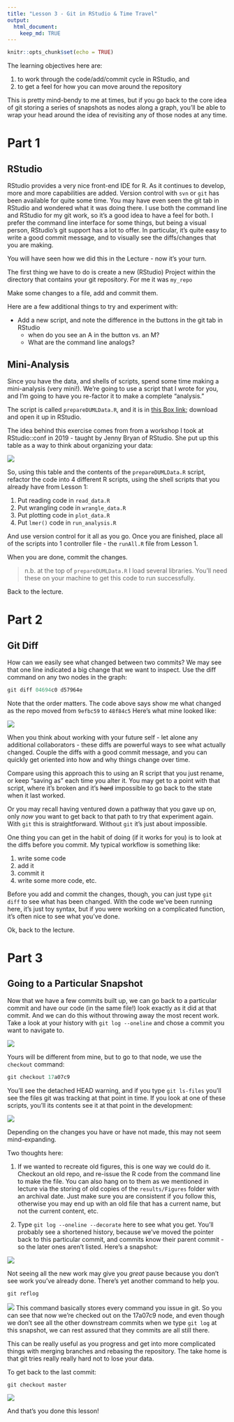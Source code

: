 ```yaml
---
title: "Lesson 3 - Git in RStudio & Time Travel"
output: 
  html_document:
    keep_md: TRUE
---
```


```r
knitr::opts_chunk$set(echo = TRUE)
```

The learning objectives here are: 

1. to work through the code/add/commit cycle in RStudio, and 
2. to get a feel for how you can move around the repository 

This is pretty mind-bendy to me at times, but if you go back to the core idea of git storing a series of snapshots as nodes along a graph, you'll be able to wrap your head around the idea of revisiting any of those nodes at any time.

# Part 1
## RStudio
RStudio provides a very nice front-end IDE for R. As it continues to develop, more and more capabilities are added. Version control with ```svn``` or ```git``` has been available for quite some time. You may have even seen the git tab in RStudio and wondered what it was doing there. I use both the command line and RStudio for my git work, so it's a good idea to have a feel for both. I prefer the command line interface for some things, but being a visual person, RStudio's git support has a lot to offer. In particular, it's quite easy to write a good commit message, and to visually see the diffs/changes that you are making.

You will have seen how we did this in the Lecture - now it's your turn. 

The first thing we have to do is create a new (RStudio) Project within the directory that contains your git repository. For me it was ```my_repo```

Make some changes to a file, add and commit them. 

Here are a few additional things to try and experiment with:

* Add a new script, and note the difference in the buttons in the git tab in RStudio 
    + when do you see an A in the button vs. an M? 
    + What are the command line analogs?

## Mini-Analysis
Since you have the data, and shells of scripts, spend some time making a mini-analysis (very mini!). We're going to use a script that I wrote for you, and I'm going to have you re-factor it to make a complete "analysis." 

The script is called ```prepareDUMLData.R```, and it is in [this Box link](http://bit.ly/R-Code); download and open it up in RStudio.

The idea behind this exercise comes from from a workshop I took at RStudio::conf in 2019 - taught by Jenny Bryan of RStudio. She put up this table as a way to think about organizing your data:

![](images/2020-01-21_workflow.png)



So, using this table and the contents of the  ```prepareDUMLData.R``` script, refactor the code into 4 different R scripts, using the shell scripts that you already have from Lesson 1:

1. Put reading code in ```read_data.R``` 
2. Put wrangling code in ```wrangle_data.R``` 
3. Put plotting code in ```plot_data.R``` 
4. Put ```lmer()``` code in ```run_analysis.R``` 

And use version control for it all as you go. Once you are finished, place all of the scripts into 1 controller file - the ```runAll.R``` file from Lesson 1.

When you are done, commit the changes.

> n.b. at the top of ```prepareDUMLData.R``` I load several libraries. You'll need these on your machine to get this code to run successfully.

Back to the lecture.

# Part 2
## Git Diff
How can we easily see what changed between two commits? We may see that one line indicated a big change that we want to inspect. Use the diff command on any two nodes in the graph:

```r
git diff 04694c0 d57964e
```

Note that the order matters. The code above says show me what changed as the repo moved from ```9efbc59``` to ```48f84c5``` Here's what mine looked like:


![](images/gitDiff.png)

When you think about working with your future self - let alone any additional collaborators - these diffs are powerful ways to see what actually changed. Couple the diffs with a good commit message, and you can quickly get oriented into how and why things change over time. 

Compare using this approach this to using an R script that you just rename, or keep "saving as" each time you alter it. You may get to a point with that script, where it's broken and it's ~~hard~~ impossible to go back to the state when it last worked. 

Or you may recall having ventured down a pathway that you gave up on, only _now_ you want to get back to that path to try that experiment again. With ```git``` this is straightforward. Without ```git``` it's just about impossible.

One thing you can get in the habit of doing (if it works for you) is to look at the diffs before you commit. My typical workflow is something like:

1. write some code
2. add it
3. commit it
4. write some more code, etc.

Before you add and commit the changes, though, you can just type ```git diff``` to see what has been changed. With the code we've been running here, it's just toy syntax, but if you were working on a complicated function, it's often nice to see what you've done. 

Ok, back to the lecture.

# Part 3
## Going to a Particular Snapshot
Now that we have a few commits built up, we can go back to a particular commit and have our code (in the same file!) look exactly as it did at that commit. And we can do this without throwing away the most recent work. Take a look at your history with ```git log --oneline``` and chose a commit you want to navigate to. 

![](images/gitLogTT.png)

Yours will be different from mine, but to go to that node, we use the ```checkout``` command:

```r
git checkout 17a07c9
```

You'll see the detached HEAD warning, and if you type ```git ls-files``` you'll see the files git was tracking at that point in time. If you look at one of these scripts, you'll its contents see it at that point in the development:

![](images/plot0a215c7.png)

Depending on the changes you have or have not made, this may not seem mind-expanding.

Two thoughts here:

1. If we wanted to recreate old figures, this is one way we could do it. Checkout an old repo, and re-issue the R code from the command line to make the file. You can also hang on to them as we mentioned in lecture via the storing of old copies of the ```results/Figures``` folder with an archival date. Just make sure you are consistent if you follow this, otherwise you may end up with an old file that has a current name, but not the current content, etc.

2. Type ```git log --oneline --decorate``` here to see what you get. You'll probably see a shortened history, because we've moved the pointer back to this particular commit, and commits know their parent commit - so the later ones aren't listed. Here's a snapshot:

![](images/det_head.png)

Not seeing all the new work may give you _great_ pause because you don't see work you've already done. There's yet another command to help you.

```r
git reflog
```

![](images/reflog.png)
This command basically stores every command you issue in git. So you can see that now we're checked out on the 17a07c9 node, and even though we don't see all the other downstream commits when we type ```git log``` at this snapshot, we can rest assured that they commits are all still there.

This can be really useful as you progress and get into more complicated things with merging branches and rebasing the repository. The take home is that git tries really really hard not to lose your data.

To get back to the last commit:

```r
git checkout master
```

![](images/reflogMaster.png)

And that's you done this lesson!

